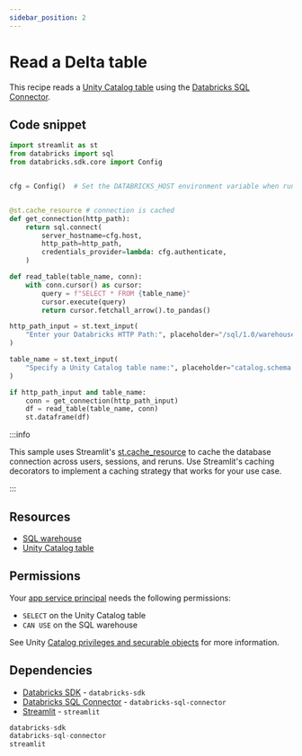 ```yaml
---
sidebar_position: 2
---
```


# Read a Delta table

This recipe reads a [Unity Catalog table](https://docs.databricks.com/aws/en/tables/) using the [Databricks SQL Connector](https://docs.databricks.com/en/dev-tools/python-sql-connector.html).

## Code snippet

```python title="app.py"
import streamlit as st
from databricks import sql
from databricks.sdk.core import Config


cfg = Config()  # Set the DATABRICKS_HOST environment variable when running locally


@st.cache_resource # connection is cached
def get_connection(http_path):
    return sql.connect(
        server_hostname=cfg.host,
        http_path=http_path,
        credentials_provider=lambda: cfg.authenticate,
    )

def read_table(table_name, conn):
    with conn.cursor() as cursor:
        query = f"SELECT * FROM {table_name}"
        cursor.execute(query)
        return cursor.fetchall_arrow().to_pandas()

http_path_input = st.text_input(
    "Enter your Databricks HTTP Path:", placeholder="/sql/1.0/warehouses/xxxxxx"
)

table_name = st.text_input(
    "Specify a Unity Catalog table name:", placeholder="catalog.schema.table"
)

if http_path_input and table_name:
    conn = get_connection(http_path_input)
    df = read_table(table_name, conn)
    st.dataframe(df)
```

:::info

This sample uses Streamlit's [st.cache_resource](https://docs.streamlit.io/develop/concepts/architecture/caching#stcache_resource) to cache the database connection across users, sessions, and reruns. Use Streamlit's caching decorators to implement a caching strategy that works for your use case.

:::

## Resources

- [SQL warehouse](https://docs.databricks.com/aws/en/compute/sql-warehouse/)
- [Unity Catalog table](https://docs.databricks.com/aws/en/tables/)

## Permissions

Your [app service principal](https://docs.databricks.com/aws/en/dev-tools/databricks-apps/#how-does-databricks-apps-manage-authorization) needs the following permissions:

- `SELECT` on the Unity Catalog table
- `CAN USE` on the SQL warehouse

See Unity [Catalog privileges and securable objects](https://docs.databricks.com/aws/en/data-governance/unity-catalog/manage-privileges/privileges) for more information.

## Dependencies

- [Databricks SDK](https://pypi.org/project/databricks-sdk/) - `databricks-sdk`
- [Databricks SQL Connector](https://pypi.org/project/databricks-sql-connector/) - `databricks-sql-connector`
- [Streamlit](https://pypi.org/project/streamlit/) - `streamlit`

```python title="requirements.txt"
databricks-sdk
databricks-sql-connector
streamlit
```
